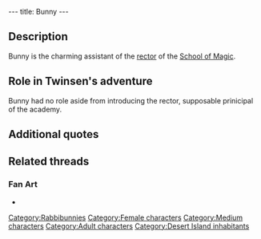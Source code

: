 ---
title: Bunny
---

{{Character|
Name=Bunny|
Image=LABUNNY.jpg|
Race=[[Rabbibunny]]|
Gender=Female|
Size=Medium|
Age=Adult}}

{{Quote|
Quote=Hello<nowiki>!!</nowiki> Allow me to introduce the Grand Rector of the School of Magic!|
Character=Bunny}}

==Description==
Bunny is the charming assistant of the [[Mentor of the School of Magic|rector]] of the [[School of Magic]].

==Role in Twinsen's adventure==
Bunny had no role aside from introducing the rector, supposable prinicipal of the academy.

==Additional quotes==
{{Quote|
Quote=A pleasant stay in our magnificant School of Magic!!|
Character=Bunny}}
{{Quote|
Quote=Oh, these dreadfully dull Esmers are simply everywhere. Except here, fortunately. I believe they haven't found the school yet.|
Character=Bunny}}

==Related threads==
===Fan Art===
* {{post|id=271795|title=Edited Film Pictures}}

[[Category:Rabbibunnies]]
[[Category:Female characters]]
[[Category:Medium characters]]
[[Category:Adult characters]]
[[Category:Desert Island inhabitants]]